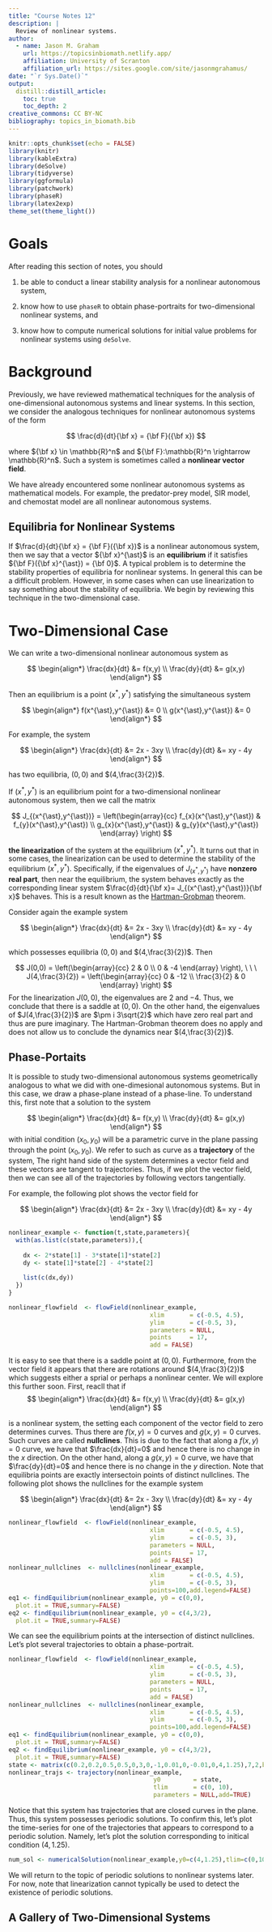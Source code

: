 ```yaml
---
title: "Course Notes 12"
description: |
  Review of nonlinear systems. 
author:
  - name: Jason M. Graham 
    url: https://topicsinbiomath.netlify.app/
    affiliation: University of Scranton 
    affiliation_url: https://sites.google.com/site/jasonmgrahamus/
date: "`r Sys.Date()`"
output: 
  distill::distill_article:
    toc: true
    toc_depth: 2
creative_commons: CC BY-NC
bibliography: topics_in_biomath.bib
---
```


```r
knitr::opts_chunk$set(echo = FALSE)
library(knitr)
library(kableExtra)
library(deSolve)
library(tidyverse)
library(ggformula)
library(patchwork)
library(phaseR)
library(latex2exp)
theme_set(theme_light())
```



# Goals

After reading this section of notes, you should

1) be able to conduct a linear stability analysis for a nonlinear autonomous system, 

2) know how to use `phaseR` to obtain phase-portraits for two-dimensional nonlinear systems, and

3) know how to compute numerical solutions for initial value problems for nonlinear systems using `deSolve`.


# Background

Previously, we have reviewed mathematical techniques for the analysis of one-dimensional autonomous systems and linear systems. In this section, we consider the analogous techniques for nonlinear autonomous systems of the form

$$
\frac{d}{dt}{\bf x} = {\bf F}({\bf x})
$$

where ${\bf x} \in \mathbb{R}^n$ and ${\bf F}:\mathbb{R}^n \rightarrow \mathbb{R}^n$. Such a system is sometimes called a **nonlinear vector field**. 

We have already encountered some nonlinear autonomous systems as mathematical models. For example, the predator-prey model, SIR model, and chemostat model are all nonlinear autonomous systems. 

## Equilibria for Nonlinear Systems

If $\frac{d}{dt}{\bf x} = {\bf F}({\bf x})$ is a nonlinear autonomous system, then we say that a vector ${\bf x}^{\ast}$ is an **equilibrium** if it satisfies ${\bf F}({\bf x}^{\ast}) = {\bf 0}$. A typical problem is to determine the stability properties of equilibria for nonlinear systems. In general this can be a difficult problem. However, in some cases when can use linearization to say something about the stability of equilibria. We begin by reviewing this technique in the two-dimensional case. 

# Two-Dimensional Case

We can write a two-dimensional nonlinear autonomous system as

$$
\begin{align*}
\frac{dx}{dt} &= f(x,y) \\
\frac{dy}{dt} &= g(x,y)
\end{align*}
$$

Then an equilibrium is a point $(x^{\ast},y^{\ast})$ satisfying the simultaneous system

$$
\begin{align*}
f(x^{\ast},y^{\ast}) &= 0 \\
g(x^{\ast},y^{\ast}) &= 0 
\end{align*}
$$

For example, the system

$$
\begin{align*}
\frac{dx}{dt} &= 2x - 3xy \\
\frac{dy}{dt} &= xy - 4y
\end{align*}
$$

has two equilibria, $(0,0)$ and $(4,\frac{3}{2})$.  

If $(x^{\ast},y^{\ast})$ is an equilibrium point for a two-dimensional nonlinear autonomous system, then we call the matrix

$$
J_{(x^{\ast},y^{\ast})} = \left(\begin{array}{cc} f_{x}(x^{\ast},y^{\ast}) & f_{y}(x^{\ast},y^{\ast}) \\ g_{x}(x^{\ast},y^{\ast}) & g_{y}(x^{\ast},y^{\ast}) \end{array} \right)
$$

**the linearization** of the system at the equilibrium $(x^{\ast},y^{\ast})$. It turns out that in some cases, the linearization can be used to determine the stability of the equilibrium $(x^{\ast},y^{\ast})$. Specifically, if the eigenvalues of $J_{(x^{\ast},y^{\ast})}$ have **nonzero real part**, then near the equilibrium, the system behaves exactly as the corresponding linear system $\frac{d}{dt}{\bf x}= J_{(x^{\ast},y^{\ast})}{\bf x}$ behaves. This is a result known as the [Hartman-Grobman](https://en.wikipedia.org/wiki/Hartman%E2%80%93Grobman_theorem) theorem.

Consider again the example system

$$
\begin{align*}
\frac{dx}{dt} &= 2x - 3xy \\
\frac{dy}{dt} &= xy - 4y
\end{align*}
$$

which possesses equilibria $(0,0)$ and $(4,\frac{3}{2})$. Then 

$$
J(0,0) = \left(\begin{array}{cc} 2 & 0 \\ 0 & -4 \end{array} \right), \ \ \ J(4,\frac{3}{2}) = \left(\begin{array}{cc} 0 & -12 \\ \frac{3}{2} & 0 \end{array} \right)
$$
For the linearization $J(0,0)$, the eigenvalues are $2$ and $-4$. Thus, we conclude that there is a saddle at $(0,0)$. On the other hand, the eigenvalues of $J(4,\frac{3}{2})$ are $\pm i 3\sqrt{2}$ which have zero real part and thus are pure imaginary. The Hartman-Grobman theorem does no apply and does not allow us to conclude  the dynamics near $(4,\frac{3}{2})$.

## Phase-Portaits

It is possible to study two-dimensional autonomous systems geometrically analogous to what we did with one-dimesional autonomous systems. But in this case, we draw a phase-plane instead of a phase-line. To understand this, first note that a solution to the system 

$$
\begin{align*}
\frac{dx}{dt} &= f(x,y) \\
\frac{dy}{dt} &= g(x,y)
\end{align*}
$$
with initial condition $(x_{0},y_{0})$ will be a parametric curve in the plane passing through the point $(x_{0},y_{0})$. We refer to such as curve as a **trajectory** of the system, The right hand side of the system determines a vector field and these vectors are tangent to trajectories. Thus, if we plot the vector field, then we can see all of the trajectories by following vectors tangentially. 

For example, the following plot shows the vector field for

$$
\begin{align*}
\frac{dx}{dt} &= 2x - 3xy \\
\frac{dy}{dt} &= xy - 4y
\end{align*}
$$
```r
nonlinear_example <- function(t,state,parameters){
  with(as.list(c(state,parameters)),{
    
    dx <- 2*state[1] - 3*state[1]*state[2]
    dy <- state[1]*state[2] - 4*state[2]
    
    list(c(dx,dy))
  })
}

nonlinear_flowfield  <- flowField(nonlinear_example,
                                       xlim       = c(-0.5, 4.5),
                                       ylim       = c(-0.5, 3),
                                       parameters = NULL,
                                       points     = 17,
                                       add = FALSE)
```

It is easy to see that there is a saddle point at $(0,0)$. Furthermore, from the vector field it appears that there are rotations around $(4,\frac{3}{2})$ which suggests either a sprial or perhaps a nonlinear center. We will explore this further soon. First, reacll that if 
$$
\begin{align*}
\frac{dx}{dt} &= f(x,y) \\
\frac{dy}{dt} &= g(x,y)
\end{align*}
$$

is a nonlinear system, the setting each component of the vector field to zero determines curves. Thus there are $f(x,y)=0$ curves and $g(x,y)=0$ curves. Such curves are called **nullclines**. This is due to the fact that along a $f(x,y)=0$ curve, we have that $\frac{dx}{dt}=0$ and hence there is no change in the $x$ direction. On the other hand, along  a $g(x,y)=0$ curve, we have that $\frac{dy}{dt}=0$ and hence there is no change in the $y$ direction. Note that equilibria points are exactly intersectoin points of distinct nullclines. The following plot shows the nullclines for the example system

$$
\begin{align*}
\frac{dx}{dt} &= 2x - 3xy \\
\frac{dy}{dt} &= xy - 4y
\end{align*}
$$

```r
nonlinear_flowfield  <- flowField(nonlinear_example,
                                       xlim       = c(-0.5, 4.5),
                                       ylim       = c(-0.5, 3),
                                       parameters = NULL,
                                       points     = 17,
                                       add = FALSE)
nonlinear_nullclines  <- nullclines(nonlinear_example,
                                       xlim       = c(-0.5, 4.5),
                                       ylim       = c(-0.5, 3),
                                       points=100,add.legend=FALSE)
eq1 <- findEquilibrium(nonlinear_example, y0 = c(0,0),
  plot.it = TRUE,summary=FALSE)
eq2 <- findEquilibrium(nonlinear_example, y0 = c(4,3/2),
  plot.it = TRUE,summary=FALSE)
```

We can see the equilibrium points at the intersection of distinct nullclines. Let's plot several trajectories to obtain a phase-portrait. 

```r
nonlinear_flowfield  <- flowField(nonlinear_example,
                                       xlim       = c(-0.5, 4.5),
                                       ylim       = c(-0.5, 3),
                                       parameters = NULL,
                                       points     = 17,
                                       add = FALSE)
nonlinear_nullclines  <- nullclines(nonlinear_example,
                                       xlim       = c(-0.5, 4.5),
                                       ylim       = c(-0.5, 3),
                                       points=100,add.legend=FALSE)
eq1 <- findEquilibrium(nonlinear_example, y0 = c(0,0),
  plot.it = TRUE,summary=FALSE)
eq2 <- findEquilibrium(nonlinear_example, y0 = c(4,3/2),
  plot.it = TRUE,summary=FALSE)
state <- matrix(c(0.2,0.2,0.5,0.5,0,3,0,-1,0.01,0,-0.01,0,4,1.25),7,2,byrow = TRUE)
nonlinear_trajs <- trajectory(nonlinear_example,
                                        y0         = state,
                                        tlim       = c(0, 10),
                                        parameters = NULL,add=TRUE)
```

Notice that this system has trajectories that are closed curves in the plane. Thus, this system possesses periodic solutions. To confirm this, let's plot the time-series for one of the trajectories that appears to correspond to a periodic solution. Namely, let's plot the solution corresponding to initical condition $(4,1.25)$.

```r
num_sol <- numericalSolution(nonlinear_example,y0=c(4,1.25),tlim=c(0,10))
```


We will return to the topic of periodic solutions to nonlinear systems later. For now, note that linearization cannot typically be used to detect the existence of periodic solutions. 

## A Gallery of Two-Dimensional Systems
